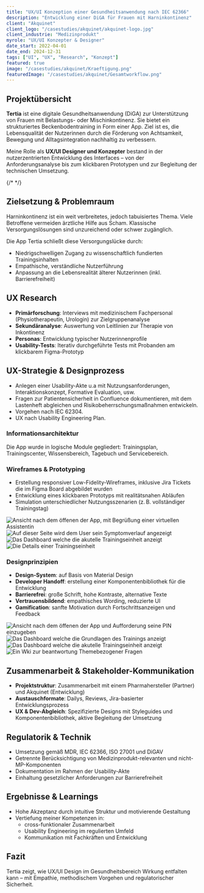 ```yaml
---
title: "UX/UI Konzeption einer Gesundheitsanwendung nach IEC 62366"
description: "Entwicklung einer DiGA für Frauen mit Harninkontinenz"
client: "Akquinet"
client_logo: "/casestudies/akquinet/akquinet-logo.jpg"
client_industrie: "Medizinprodukt"
myrole: "UX/UI Konzepter & Designer"
date_start: 2022-04-01
date_end: 2024-12-31
tags: ["UI", "UX", "Research", "Konzept"]
featured: true
image: "/casestudies/akquinet/Kraeftigung.png"
featuredImage: "/casestudies/akquinet/Gesamtworkflow.png"
---
```



## Projektübersicht

**Tertia** ist eine digitale Gesundheitsanwendung (DiGA) zur Unterstützung von Frauen mit Belastungs- oder Mischinkontinenz. 
Sie bietet ein strukturiertes Beckenbodentraining in Form einer App. 
Ziel ist es, die Lebensqualität der Nutzerinnen durch die Förderung von Achtsamkeit, Bewegung und Alltagsintegration nachhaltig zu verbessern. 

Meine Rolle als **UX/UI Designer und Konzepter** bestand in der nutzerzentrierten Entwicklung des Interfaces – von der Anforderungsanalyse bis zum klickbaren Prototypen und zur Begleitung der technischen Umsetzung.

{/* <BreakoutImage src="/projects/project-image-1.png" /> */}

## Zielsetzung & Problemraum

Harninkontinenz ist ein weit verbreitetes, jedoch tabuisiertes Thema. Viele Betroffene vermeiden ärztliche Hilfe aus Scham. Klassische Versorgungslösungen sind unzureichend oder schwer zugänglich.

Die App Tertia schließt diese Versorgungslücke durch:

- Niedrigschwelligen Zugang zu wissenschaftlich fundierten Trainingsinhalten
- Empathische, verständliche Nutzerführung
- Anpassung an die Lebensrealität älterer Nutzerinnen (inkl. Barrierefreiheit)

## UX Research

- **Primärforschung**: Interviews mit medizinischem Fachpersonal (Physiotherapeutin, Urologin) zur Zielgruppenanalyse
- **Sekundäranalyse**: Auswertung von Leitlinien zur Therapie von Inkontinenz
- **Personas**: Entwicklung typischer Nutzerinnenprofile
- **Usability-Tests**: Iterativ durchgeführte Tests mit Probanden am klickbarem Figma-Prototyp

## UX-Strategie & Designprozess

- Anlegen einer Usability-Akte u.a mit Nutzungsanforderungen, Interaktionskonzept, Formative Evaluation, usw.
- Fragen zur Patientensicherheit in Confluence dokumentieren, mit dem Lastenheft abgleichen und Risikobeherrschungsmaßnahmen entwickeln.
- Vorgehen nach IEC 62304.
- UX nach Usability Engineering Plan.

### Informationsarchitektur

Die App wurde in logische Module gegliedert: Trainingsplan, Trainingscenter, Wissensbereich, Tagebuch und Servicebereich.


### Wireframes & Prototyping

- Erstellung responsiver Low-Fidelity-Wireframes, inklusive Jira Tickets die im Figma Board abgebildet wurden
- Entwicklung eines klickbaren Prototyps mit realitätsnahen Abläufen
- Simulation unterschiedlicher Nutzungsszenarien (z. B. vollständiger Trainingstag)


<div class="relative -mx-4 my-8 md:-mx-8 lg:-mx-[120px]">
  <div class="grid grid-cols-2 gap-4 md:grid-cols-4">
    <Image
      src="/casestudies/akquinet/neuerTag.png"
      alt="Ansicht nach dem öffenen der App, mit Begrüßung einer virtuellen Assistentin"
      width={360}
      height={800}
      class="w-full rounded-lg object-cover"
    />
    <Image
      src="/casestudies/akquinet/Symptomanzeige.png"
      alt="Auf dieser Seite wird dem User sein Symptomverlauf angezeigt "
      width={360}
      height={800}
      class="w-full rounded-lg object-cover"
    />
    <Image
      src="/casestudies/akquinet/Category_Fab.png"
      alt="Das Dashboard welche die akutelle Trainingseinheit anzeigt"
      width={360}
      height={800}
      class="w-full rounded-lg object-cover"
    />
    <Image
      src="/casestudies/akquinet/TE-Playlist-aktuell.png"
      alt="Die Details einer Trainingseinheit"
      width={360}
      height={800}
      class="w-full rounded-lg object-cover" 
    />
  </div>
</div>

### Designprinzipien
- **Design-System**: auf Basis von Material Design
- **Developer Handoff**: erstellung einer Komponentenbibliothek für die Entwicklung
- **Barrierefrei**: große Schrift, hohe Kontraste, alternative Texte
- **Vertrauensbildend**: empathisches Wording, reduzierte UI
- **Gamification**: sanfte Motivation durch Fortschrittsanzeigen und Feedback

<div class="relative -mx-4 my-8 md:-mx-8 lg:-mx-[120px]">
  <div class="grid grid-cols-2 gap-4 md:grid-cols-4">
    <Image
      src="/casestudies/akquinet/Eingabe.png"
      alt="Ansicht nach dem öffenen der App und Aufforderung seine PIN einzugeben"
      width={360}
      height={800}
      class="w-full rounded-lg object-cover"
    />
    <Image
      src="/casestudies/akquinet/TE-Basis-open.png"
      alt="Das Dashboard welche die Grundlagen des Trainings anzeigt"
      width={360}
      height={800}
      class="w-full rounded-lg object-cover"
    />
    <Image
      src="/casestudies/akquinet/TE-01-open.png"
      alt="Das Dashboard welche die akutelle Trainingseinheit anzeigt"
      width={360}
      height={800}
      class="w-full rounded-lg object-cover"
    />
    <Image
      src="/casestudies/akquinet/Wissen.png"
      alt="Ein Wki zur beantwortung Themebezogener Fragen"
      width={360}
      height={800}
      class="w-full rounded-lg object-cover"
    />
  </div>
</div>

## Zusammenarbeit & Stakeholder-Kommunikation

- **Projektstruktur**: Zusammenarbeit mit einem Pharmahersteller (Partner) und Akquinet (Entwicklung)
- **Austauschformate**: Dailys, Reviews, Jira-basierter Entwicklungsprozess
- **UX & Dev-Abgleich**: Spezifizierte Designs mit Styleguides und Komponentenbibliothek, aktive Begleitung der Umsetzung


## Regulatorik & Technik

- Umsetzung gemäß MDR, IEC 62366, ISO 27001 und DiGAV
- Getrennte Berücksichtigung von Medizinprodukt-relevanten und nicht-MP-Komponenten
- Dokumentation im Rahmen der Usability-Akte
- Einhaltung gesetzlicher Anforderungen zur Barrierefreiheit


## Ergebnisse & Learnings

- Hohe Akzeptanz durch intuitive Struktur und motivierende Gestaltung
- Vertiefung meiner Kompetenzen in:
  - cross-funktionaler Zusammenarbeit
  - Usability Engineering im regulierten Umfeld
  - Kommunikation mit Fachkräften und Entwicklung

<BreakoutImage src="/casestudies/akquinet/Abruch.png" alt="Wireframe: Anzeige eines Abruchzenarios mit der Aufforderung fertig zu Trainieren" />

## Fazit

Tertia zeigt, wie UX/UI Design im Gesundheitsbereich Wirkung entfalten kann – mit Empathie, methodischem Vorgehen und regulatorischer Sicherheit.

